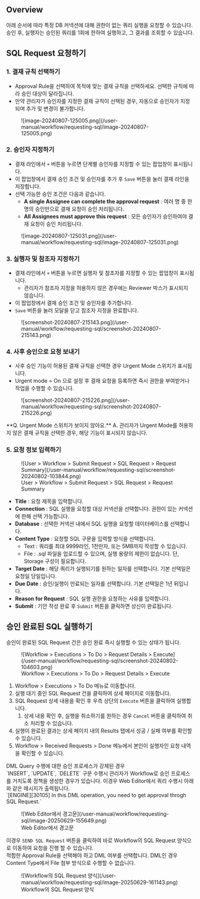 
## Overview

아래 순서에 따라 특정 DB 커넥션에 대해 권한이 없는 쿼리 실행을 요청할 수 있습니다. 승인 후, 실행자는 승인된 쿼리를 1회에 한하여 실행하고, 그 결과를 조회할 수 있습니다.


## SQL Request 요청하기

### 1. 결재 규칙 선택하기

* Approval Rule을 선택하여 목적에 맞는 결재 규칙을 선택하세요. 선택한 규칙에 따라 승인 대상이 달라집니다. 
* 만약 관리자가 승인자를 지정한 결재 규칙이 선택된 경우, 자동으로 승인자가 지정되며 추가 및 변경이 불가합니다.

<figure data-layout="center" data-align="center">
![image-20240807-125005.png](/user-manual/workflow/requesting-sql/image-20240807-125005.png)
</figure>

### 2. 승인자 지정하기

* 결재 라인에서 `+` 버튼을 누르면 단계별 승인자를 지정할 수 있는 팝업창이 표시됩니다. 
* 이 팝업창에서 결재 승인 조건 및 승인자를 추가 후 `Save` 버튼을 눌러 결재 라인을 저장합니다.
* 선택 가능한 승인 조건은 다음과 같습니다. 
    *  **A single Assignee can complete the approval request**  : 여러 명 중 한 명의 승인만으로 결재 요청이 승인 처리됩니다.
    *  **All Assignees must approve this request**  : 모든 승인자가 승인하여야 결재 요청이 승인 처리됩니다.

<figure data-layout="center" data-align="center">
![image-20240807-125031.png](/user-manual/workflow/requesting-sql/image-20240807-125031.png)
</figure>

### 3. 실행자 및 참조자 지정하기

* 결재 라인에서 `+` 버튼을 누르면 실행자 및 참조자를 지정할 수 있는 팝업창이 표시됩니다. 
    * 관리자가 참조자 지정을 허용하지 않은 경우에는 Reviewer 박스가 표시되지 않습니다. 
* 이 팝업창에서 결재 승인 조건 및 승인자를 추가합니다. 
* `Save` 버튼을 눌러 모달을 닫고 참조자 지정을 완료합니다.

<figure data-layout="center" data-align="center">
![screenshot-20240807-215143.png](/user-manual/workflow/requesting-sql/screenshot-20240807-215143.png)
</figure>

### 4. 사후 승인으로 요청 보내기

* 사후 승인 기능이 허용된 결재 규칙을 선택한 경우 Urgent Mode 스위치가 표시됩니다. 
* Urgent mode = On 으로 설정 후 결재 요청을 등록하면 즉시 권한을 부여받거나 작업을 수행할 수 있습니다.

<figure data-layout="center" data-align="center">
![screenshot-20240807-215226.png](/user-manual/workflow/requesting-sql/screenshot-20240807-215226.png)
</figure>

<Callout type="important">
**Q. Urgent Mode 스위치가 보이지 않아요.**
A. 관리자가 Urgent Mode를 허용하지 않은 결재 규칙을 선택한 경우, 해당 기능이 표시되지 않습니다.
</Callout>

### 5. 요청 정보 입력하기

<figure data-layout="center" data-align="center">
![User &gt; Workflow &gt; Submit Request &gt; SQL Request &gt; Request Summary](/user-manual/workflow/requesting-sql/screenshot-20240802-103844.png)
<figcaption>
User &gt; Workflow &gt; Submit Request &gt; SQL Request &gt; Request Summary
</figcaption>
</figure>

*  **Title**  : 요청 제목을 입력합니다.
*  **Connection**  : SQL 실행을 요청할 대상 커넥션을 선택합니다. 권한이 있는 커넥션에 한해 선택 가능합니다.
*  **Database**  : 선택한 커넥션 내에서 SQL 실행을 요청할 데이터베이스를 선택합니다.
*  **Content Type**  : 요청할 SQL 구문을 입력할 방식을 선택합니다.
    * Text : 쿼리를 최대 9999라인, 1천만자, 또는 5MB까지 작성할 수 있습니다.
    * File : .sql 파일을 업로드할 수 있으며, 실행 용량의 제한이 없습니다. 단, Storage 구성이 필요합니다.
*  **Target Date**  : 해당 쿼리가 실행되기를 원하는 일자를 선택합니다. 기본 선택일은 요청일 당일입니다.
*  **Due Date**  : 승인/실행이 만료되는 일자를 선택합니다. 기본 선택일은 1년 뒤입니다.
*  **Reason for Request**  : SQL 실행 권한을 요청하는 사유를 입력합니다.
*  **Submit**  : 기안 작성 완료 후 `Submit` 버튼을 클릭하면 상신이 완료됩니다.


## 승인 완료된 SQL 실행하기

승인이 완료된 SQL Request 건은 승인 완료 즉시 실행할 수 있는 상태가 됩니다.

<figure data-layout="center" data-align="center">
![Workflow &gt; Executions &gt; To Do &gt; Request Details &gt; Execute](/user-manual/workflow/requesting-sql/screenshot-20240802-104603.png)
<figcaption>
Workflow &gt; Executions &gt; To Do &gt; Request Details &gt; Execute
</figcaption>
</figure>

1. Workflow &gt; Executions &gt; To Do 메뉴로 이동합니다.
2. 실행 대기 중인 SQL Request 건을 클릭하여 상세 페이지로 이동합니다.
3. SQL Request 상세 내용을 확인 후 우측 상단의 `Execute` 버튼을 클릭하여 실행합니다.
    1. 상세 내용 확인 후, 실행을 취소하기를 원하는 경우 `Cancel` 버튼을 클릭하여 취소 처리할 수 있습니다.
4. 실행이 완료된 결과는 상세 페이지 내의 Results 탭에서 성공 / 실패 여부를 확인할 수 있습니다.
5. Workflow &gt; Received Requests &gt; Done 메뉴에서 본인이 실행자인 요청 내역을 확인할 수 있습니다.



<Callout type="info">
DML Query 수행에 대한 승인 프로세스가 강제된 경우<br/>`INSERT`, `UPDATE`, `DELETE` 구문 수행시 관리자가 Workflow로 승인 프로세스를 거치도록 정책을 생성한 경우가 있습니다. 이경우 Web Editor에서 쿼리 수행시 아래와 같은 메시지가 출력됩니다. <br/>`[ENGINE][30105] In this DML operation, you need to get approval throgh SQL Request.`

<figure data-layout="center" data-align="center">
![Web Editor에서 경고문](/user-manual/workflow/requesting-sql/image-20250629-155649.png)
<figcaption>
Web Editor에서 경고문
</figcaption>
</figure>

이경우 `SEND SQL Request` 버튼을 클릭하여 바로 Workflow의 SQL Request 양식으로 이동하여 요청을 진행 할 수 있습니다. <br/>적합한 Approval Rule을 선택해야 하고 DML 여부를 선택합니다. DML인 경우 Content Type에서 File 첨부 방식으로 수행할 수 없습니다.

<figure data-layout="center" data-align="center">
![Workflow의 SQL Request 양식](/user-manual/workflow/requesting-sql/image-20250629-161143.png)
<figcaption>
Workflow의 SQL Request 양식
</figcaption>
</figure>
</Callout>


